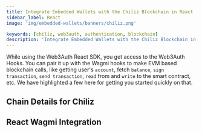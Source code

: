 ```yaml
---
title: Integrate Embedded Wallets with the Chiliz Blockchain in React
sidebar_label: React
image: 'img/embedded-wallets/banners/chiliz.png'

keywords: [chiliz, web3auth, authentication, blockchain]
description: 'Integrate Embedded Wallets with the Chiliz Blockchain in React | Embedded Wallets'
---
```



While using the Web3Auth React SDK, you get access to the Web3Auth Hooks. You can pair it up with the Wagmi hooks to make EVM based blockchain calls, like getting user's `account`, fetch `balance`, `sign transaction`, `send transaction`, `read` from and `write` to the smart contract, etc. We have highlighted a few here for getting you started quickly on that.

## Chain Details for Chiliz

<ChainDetailsChiliz />

## React Wagmi Integration

<ReactWagmiIntegration />
